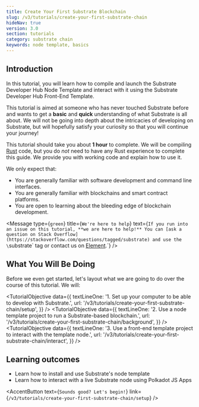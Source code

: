```yaml
---
title: Create Your First Substrate Blockchain
slug: /v3/tutorials/create-your-first-substrate-chain
hideNav: true
version: 3.0 
section: tutorials
category: substrate chain
keywords: node template, basics
---
```


## Introduction

In this tutorial, you will learn how to compile and launch the Substrate Developer Hub Node Template
and interact with it using the Substrate Developer Hub Front-End Template.

This tutorial is aimed at someone who has never touched Substrate before and wants to get a
**basic** and **quick** understanding of what Substrate is all about. We will not be going into
depth about the intricacies of developing on Substrate, but will hopefully satisfy your curiosity so
that you will continue your journey!

This tutorial should take you about **1 hour** to complete. We will be compiling
[Rust](https://www.rust-lang.org/) code, but you do _not_ need to have any Rust experience to complete
this guide. We provide you with working code and explain how to use it.

We only expect that:

- You are generally familiar with software development and command line interfaces.
- You are generally familiar with blockchains and smart contract platforms.
- You are open to learning about the bleeding edge of blockchain development.

<Message
  type={`green`}
  title={`We're here to help`}
  text={`If you run into an issue on this tutorial, **we are here to help!** You can
  [ask a question on Stack Overflow](https://stackoverflow.com/questions/tagged/substrate) and use the
  \`substrate\` tag or contact us on [Element](https://matrix.to/#/#substrate-technical:matrix.org).`}
/>

## What You Will Be Doing

Before we even get started, let's layout what we are going to do over the course of this tutorial. We will:

<TutorialObjective
  data={{
    textLineOne:
      '1. Set up your computer to be able to develop with Substrate.',
    url: '/v3/tutorials/create-your-first-substrate-chain/setup',
  }}
/>
<TutorialObjective
  data={{
    textLineOne:
      '2. Use a node template project to run a Substrate-based blockchain.',
    url: '/v3/tutorials/create-your-first-substrate-chain/background',
  }}
/>
<TutorialObjective
  data={{
    textLineOne:
      '3. Use a front-end template project to interact with the template node.',
    url: '/v3/tutorials/create-your-first-substrate-chain/interact',
  }}
/>

## Learning outcomes
- Learn how to install and use Substrate's node template 
- Learn how to interact with a live Substrate node using Polkadot JS Apps  

<AccentButton text={`Sounds good? Let's begin!`} link={`/v3/tutorials/create-your-first-substrate-chain/setup`} />
